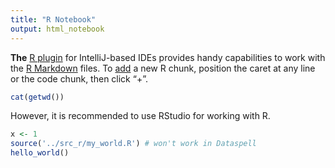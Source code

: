 ```yaml
---
title: "R Notebook"
output: html_notebook
---
```


**The** [R plugin](https://www.jetbrains.com/help/pycharm/r-plugin-support.html) for IntelliJ-based IDEs provides
handy capabilities to work with the [R Markdown](https://www.jetbrains.com/help/pycharm/r-markdown.html) files.
To [add](https://www.jetbrains.com/help/pycharm/r-markdown.html#add-code-chunk) a new R chunk,
position the caret at any line or the code chunk, then click "+".


```r
cat(getwd())
```

However, it is recommended to use RStudio for working with R.

```r
x <- 1
source('../src_r/my_world.R') # won't work in Dataspell
hello_world()
```